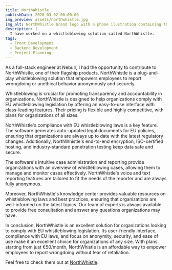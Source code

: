 ```yaml
---
title: NorthWhistle
publishDate: 2020-03-02 00:00:00
img_preview: assets/northwhistle.jpg
img_alt: NorthWhistle brand logo with a phone ilustration containing the application page.
description: |
  I have worked on a whistleblowing solution called NorthWhistle.
tags:
  - Front Development
  - Backend Development
  - Project Planning
---
```



<NorthWhistle3DPhoneMockup />

As a full-stack engineer at Nebulr, I had the opportunity to contribute to NorthWhistle, one of their flagship products. NorthWhistle is a plug-and-play whistleblowing solution that empowers employees to report wrongdoing or unethical behavior anonymously and securely.

Whistleblowing is crucial for promoting transparency and accountability in organizations. NorthWhistle is designed to help organizations comply with EU whistleblowing legislation by offering an easy-to-use interface with class-leading features. Their pricing is flexible and highly competitive, with plans for organizations of all sizes.

NorthWhistle's compliance with EU whistleblowing laws is a key feature. The software generates auto-updated legal documents for EU policies, ensuring that organizations are always up to date with the latest regulatory changes. Additionally, NorthWhistle's end-to-end encryption, ISO-certified hosting, and industry-standard penetration testing keep data safe and secure.

The software's intuitive case administration and reporting provide organizations with an overview of whistleblowing cases, allowing them to manage and monitor cases effectively. NorthWhistle's voice and text reporting features are tailored to fit the needs of the reporter and are always fully anonymous.

Moreover, NorthWhistle's knowledge center provides valuable resources on whistleblowing laws and best practices, ensuring that organizations are well-informed on the latest topics. Our team of experts is always available to provide free consultation and answer any questions organizations may have.

In conclusion, NorthWhistle is an excellent solution for organizations looking to comply with EU whistleblowing legislation. Its user-friendly interface, compliance with EU laws, and focus on anonymity, security, and ease of use make it an excellent choice for organizations of any size. With plans starting from just €50/month, NorthWhistle is an affordable way to empower employees to report wrongdoing without fear of retaliation.

Feel free to check them out at [NorthWhistle](https://www.northwhistle.com/).
